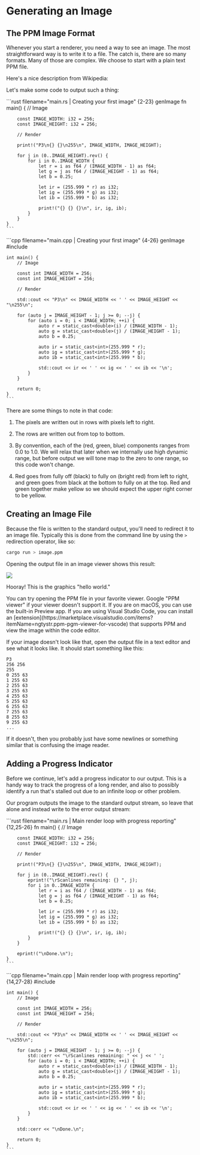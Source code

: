 # Generating an Image

## The PPM Image Format

Whenever you start a renderer, you need a way to see an image. The most straightforward way is to write it to a file. The catch is, there are so many formats. Many of those are complex. We choose to start with a plain text PPM file.

Here's a nice description from Wikipedia:

<Fig caption="PPM Example" src="fig-1.01-ppm.jpg" label="ppm" />

Let's make some code to output such a thing:

<Tabs>
  <Tab label="Rust">
    ```rust filename="main.rs | Creating your first image" {2-23} genImage
    fn main() {
        // Image

        const IMAGE_WIDTH: i32 = 256;
        const IMAGE_HEIGHT: i32 = 256;

        // Render

        print!("P3\n{} {}\n255\n", IMAGE_WIDTH, IMAGE_HEIGHT);

        for j in (0..IMAGE_HEIGHT).rev() {
            for i in 0..IMAGE_WIDTH {
                let r = i as f64 / (IMAGE_WIDTH - 1) as f64;
                let g = j as f64 / (IMAGE_HEIGHT - 1) as f64;
                let b = 0.25;

                let ir = (255.999 * r) as i32;
                let ig = (255.999 * g) as i32;
                let ib = (255.999 * b) as i32;

                print!("{} {} {}\n", ir, ig, ib);
            }
        }
    }
    ```
  </Tab>

  <Tab label="C++">
    ```cpp filename="main.cpp | Creating your first image" {4-26} genImage
    #include <iostream>

    int main() {
        // Image

        const int IMAGE_WIDTH = 256;
        const int IMAGE_HEIGHT = 256;

        // Render

        std::cout << "P3\n" << IMAGE_WIDTH << ' ' << IMAGE_HEIGHT << "\n255\n";

        for (auto j = IMAGE_HEIGHT - 1; j >= 0; --j) {
            for (auto i = 0; i < IMAGE_WIDTH; ++i) {
                auto r = static_cast<double>(i) / (IMAGE_WIDTH - 1);
                auto g = static_cast<double>(j) / (IMAGE_HEIGHT - 1);
                auto b = 0.25;

                auto ir = static_cast<int>(255.999 * r);
                auto ig = static_cast<int>(255.999 * g);
                auto ib = static_cast<int>(255.999 * b);

                std::cout << ir << ' ' << ig << ' ' << ib << '\n';
            }
        }

        return 0;
    }
    ```
  </Tab>
</Tabs>

There are some things to note in that code:

1.  The pixels are written out in rows with pixels left to right.

2.  The rows are written out from top to bottom.

3.  By convention, each of the (red, green, blue) components ranges from 0.0 to 1.0. We will relax that later when we internally use high dynamic range, but before output we will tone map to the zero to one range, so this code won't change.

4.  Red goes from fully off (black) to fully on (bright red) from left to right, and green goes from black at the bottom to fully on at the top. Red and green together make yellow so we should expect the upper right corner to be yellow.

## Creating an Image File

Because the file is written to the standard output, you'll need to redirect it to an image file. Typically this is done from the command line by using the `>` redirection operator, like so:

```sh
cargo run > image.ppm
```

Opening the output file in an image viewer shows this result:

<Img caption="First PPM image" src="img-1.01-first-ppm-image.png" />

Hooray! This is the graphics "hello world."

<Callout type="info">
  You can try opening the PPM file in your favorite viewer. Google "PPM viewer" if your viewer doesn't support it. If you are on macOS, you can use the built-in Preview app. If you are using Visual Studio Code, you can install an [extension](https://marketplace.visualstudio.com/items?itemName=ngtystr.ppm-pgm-viewer-for-vscode) that supports PPM and view the image within the code editor.
</Callout>

If your image doesn't look like that, open the output file in a text editor and see what it looks like. It should start something like this:

```ppm filename="image.ppm | First image output"
P3
256 256
255
0 255 63
1 255 63
2 255 63
3 255 63
4 255 63
5 255 63
6 255 63
7 255 63
8 255 63
9 255 63
...
```

If it doesn't, then you probably just have some newlines or something similar that is confusing the image reader.

## Adding a Progress Indicator

Before we continue, let's add a progress indicator to our output. This is a handy way to track the progress of a long render, and also to possibly identify a run that's stalled out due to an infinite loop or other problem.

Our program outputs the image to the standard output stream, so leave that alone and instead write to the error output stream:

<Tabs>
  <Tab label="Rust">
    ```rust filename="main.rs | Main render loop with progress reporting" {12,25-26}
    fn main() {
        // Image

        const IMAGE_WIDTH: i32 = 256;
        const IMAGE_HEIGHT: i32 = 256;

        // Render

        print!("P3\n{} {}\n255\n", IMAGE_WIDTH, IMAGE_HEIGHT);

        for j in (0..IMAGE_HEIGHT).rev() {
            eprint!("\rScanlines remaining: {} ", j);
            for i in 0..IMAGE_WIDTH {
                let r = i as f64 / (IMAGE_WIDTH - 1) as f64;
                let g = j as f64 / (IMAGE_HEIGHT - 1) as f64;
                let b = 0.25;

                let ir = (255.999 * r) as i32;
                let ig = (255.999 * g) as i32;
                let ib = (255.999 * b) as i32;

                print!("{} {} {}\n", ir, ig, ib);
            }
        }

        eprint!("\nDone.\n");
    }
    ```
  </Tab>

  <Tab label="C++">
    ```cpp filename="main.cpp | Main render loop with progress reporting" {14,27-28}
    #include <iostream>

    int main() {
        // Image

        const int IMAGE_WIDTH = 256;
        const int IMAGE_HEIGHT = 256;

        // Render

        std::cout << "P3\n" << IMAGE_WIDTH << ' ' << IMAGE_HEIGHT << "\n255\n";

        for (auto j = IMAGE_HEIGHT - 1; j >= 0; --j) {
            std::cerr << "\rScanlines remaining: " << j << ' ';
            for (auto i = 0; i < IMAGE_WIDTH; ++i) {
                auto r = static_cast<double>(i) / (IMAGE_WIDTH - 1);
                auto g = static_cast<double>(j) / (IMAGE_HEIGHT - 1);
                auto b = 0.25;

                auto ir = static_cast<int>(255.999 * r);
                auto ig = static_cast<int>(255.999 * g);
                auto ib = static_cast<int>(255.999 * b);

                std::cout << ir << ' ' << ig << ' ' << ib << '\n';
            }
        }

        std::cerr << "\nDone.\n";

        return 0;
    }
    ```
  </Tab>
</Tabs>
